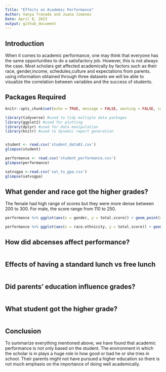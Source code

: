 ```yaml
---
Title: "Effects on Academic Performance"
Author: Vanya Trenado and Juana Jimenez
Date: April 8, 2023
output: github_document
---
```


## Introduction

When it comes to academic performance, one may think that everyone has the same opportunities to do a satisfactory job. However, this is not always the case. Most scholars get affected academically by factors such as their race, gender,income, schedules,culture and expectations from parents. using information obtained through three datasets we will be able to visualize the correlation between variables and the success of students. 

## Packages Required
```r
knitr::opts_chunk$set(echo = TRUE, message = FALSE, warning = FALSE, cache = TRUE)
```


```r
library(tidyverse) #used to tidy multiple data packages
library(ggplot2) #used for plotting
library(dplyr) #used for data manipulation
library(knitr) #used to dynamic report generation


student <- read.csv('student_data01.csv')
glimpse(student)

performance <- read.csv('student_performance.csv')
glimpse(performance)

satvsgpa <-read.csv('sat_to_gpa.csv')
glimpse(satvsgpa)
```

## What gender and race got the higher grades?

The female had high range of scores but they were more dense between 200 to 300. For male, the score range from 110 to 250.

```r
performance %>% ggplot(aes(x = gender, y = total.score)) + geom_point(alpha = .5, color = 'pink')

performance %>% ggplot(aes(x = race.ethnicity, y = total.score)) + geom_point(alpha = .5, color = 'pink')

```

## How did abcenses affect performance?

```r

```

## Effects of having a standard lunch vs free lunch
```r

```

## Did parents' education influence grades?
```r

```

## What student got the higher grade?
```r

```

##
## Conclusion

To summarize everything mentioned above, we have found that academic performance is not only based on the student. The environment in which the scholar is in plays a huge role in how good or bad he or she tries in school. Their parents might not have pursued a higher education so there is not much emphasis on the importance of doing well academically. 